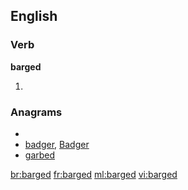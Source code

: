 ==English==

===Verb===
'''barged'''

# {{past of|[[barge]]}}

===Anagrams===
* {{alphagram|abdegr}}
* [[badger#English|badger]], [[Badger#English|Badger]]
* [[garbed#English|garbed]]


[[br:barged]]
[[fr:barged]]
[[ml:barged]]
[[vi:barged]]